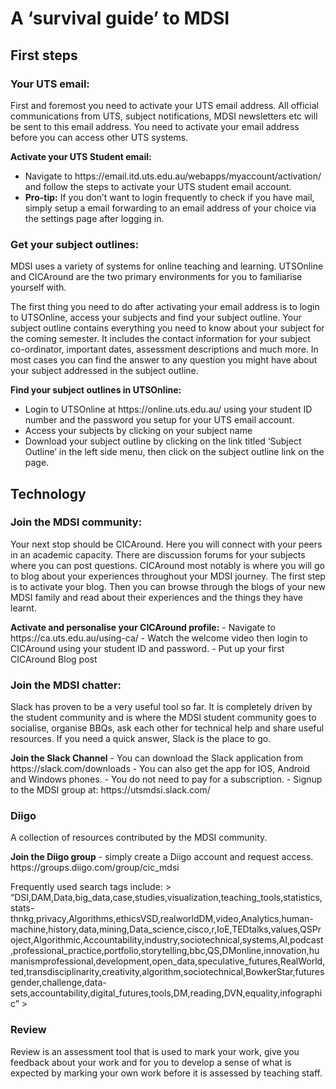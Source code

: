 # A 'survival guide' to MDSI

## First steps

### Your UTS email:
First and foremost you need to activate your UTS email address. All official communications from UTS, subject notifications, MDSI newsletters etc will be sent to this email address. You need to activate your email address before you can access other UTS systems.

**Activate your UTS Student email:**
 
 - Navigate to https://email.itd.uts.edu.au/webapps/myaccount/activation/ and follow the steps to activate your UTS student email account. 
 - **Pro-tip:** If you don’t want to login frequently to check if you have mail, simply setup a email forwarding to an email address of your choice via the settings page after logging in.

### Get your subject outlines:
MDSI uses a variety of systems for online teaching and learning. UTSOnline and CICAround are the two primary environments for you to familiarise yourself with. 

The first thing you need to do after activating your email address is to login to UTSOnline, access your subjects and find your subject outline. Your subject outline contains everything you need to know about your subject for the coming semester. It includes the contact information for your subject co-ordinator, important dates, assessment descriptions and much more. In most cases you can find the answer to any question you might have about your subject addressed in the subject outline.

**Find your subject outlines in UTSOnline:**
 
 - Login to UTSOnline at https://online.uts.edu.au/ using your student ID number and the password you setup for your UTS email account.
 - Access your subjects by clicking on your subject name
 - Download your subject outline by clicking on the link titled ‘Subject Outline’ in the left side menu, then click on the subject outline link on the page.

## Technology
### Join the MDSI community:
Your next stop should be CICAround. Here you will connect with your peers in an academic capacity. There are discussion forums for your subjects where you can post questions. CICAround most notably is where you will go to blog about your experiences throughout your MDSI journey. The first step is to activate your blog. Then you can browse through the blogs of your new MDSI family and read about their experiences and the things they have learnt.

**Activate and personalise your CICAround profile:**
 - Navigate to https://ca.uts.edu.au/using-ca/ 
 - Watch the welcome video then login to CICAround using your student ID and password. 
 - Put up your first CICAround Blog post

### Join the MDSI chatter:
Slack has proven to be a very useful tool so far. It is completely driven by the student community and is where the MDSI student community goes to socialise, organise BBQs, ask each other for technical help and share useful resources. If you need a quick answer, Slack is the place to go.

**Join the Slack Channel**
 - You can download the Slack application from https://slack.com/downloads 
 - You can also get the app for IOS, Android and Windows phones.
 - You do not need to pay for a subscription. 
 - Signup to the MDSI group at: https://utsmdsi.slack.com/

### Diigo
A collection of resources contributed by the MDSI community. 

**Join the Diigo group**
 - simply create a Diigo account and request access. https://groups.diigo.com/group/cic_mdsi

Frequently used search tags include:
> “DSI,DAM,Data,big_data,case,studies,visualization,teaching_tools,statistics,stats-thnkg,privacy,Algorithms,ethicsVSD,realworldDM,video,Analytics,human-machine,history,data,mining,Data_science,cisco,r,IoE,TEDtalks,values,QSProject,Algorithmic,Accountability,industry,sociotechnical,systems,AI,podcast,professional_practice,portfolio,storytelling,bbc,QS,DMonline,innovation,humanismprofessional,development,open_data,speculative_futures,RealWorld,ted,transdisciplinarity,creativity,algorithm,sociotechnical,BowkerStar,futuresgender,challenge,data-sets,accountability,digital_futures,tools,DM,reading,DVN,equality,infographic”
>

### Review
Review is an assessment tool that is used to mark your work, give you feedback about your work and for you to develop a sense of what is expected by marking your own work before it is assessed by teaching staff. 


